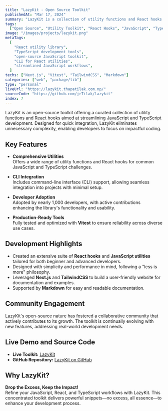 ```yaml
---
title: "LazyKit - Open Source Toolkit"
publishedAt: "Mar 17, 2024"
summary: "LazyKit is a collection of utility functions and React hooks designed to simplify JavaScript and TypeScript development. It includes powerful features for quick integration and minimal setup, making it a valuable tool for developers."
tags:
  ["Open Source", "Utility Toolkit", "React Hooks", "JavaScript", "TypeScript"]
image: "/images/projects/lazykit.png"
metaTags:
  [
    "React utility library",
    "TypeScript development tools",
    "open-source JavaScript toolkit",
    "CLI for React utilities",
    "streamlined JavaScript workflows",
  ]
techs: ["Next.js", "Vitest", "TailwindCSS", "Markdown"]
categories: ["web", "package/lib"]
type: "personal"
liveUrl: "https://lazykit.thapatilak.com.np/"
sourceCode: "https://github.com/jrTilak/lazykit"
index: 7
---
```


LazyKit is an open-source toolkit offering a curated collection of utility functions and React hooks aimed at streamlining JavaScript and TypeScript development. Designed for quick integration, LazyKit eliminates unnecessary complexity, enabling developers to focus on impactful coding.

## Key Features

- **Comprehensive Utilities**  
  Offers a wide range of utility functions and React hooks for common JavaScript and TypeScript challenges.

- **CLI Integration**  
  Includes command-line interface (CLI) support, allowing seamless integration into projects with minimal setup.

- **Developer Adoption**  
  Adopted by nearly 1,000 developers, with active contributions enhancing the library's functionality and usability.

- **Production-Ready Tools**  
  Fully tested and optimized with **Vitest** to ensure reliability across diverse use cases.

## Development Highlights

- Created an extensive suite of **React hooks** and **JavaScript utilities** tailored for both beginner and advanced developers.
- Designed with simplicity and performance in mind, following a "less is more" philosophy.
- Leveraged **Next.js** and **TailwindCSS** to build a user-friendly website for documentation and examples.
- Supported by **Markdown** for easy and readable documentation.

## Community Engagement

LazyKit's open-source nature has fostered a collaborative community that actively contributes to its growth. The toolkit is continually evolving with new features, addressing real-world development needs.

## Live Demo and Source Code

- **Live Toolkit:** [LazyKit](https://lazykit.thapatilak.com.np/)
- **GitHub Repository:** [LazyKit on GitHub](https://github.com/jrTilak/lazykit)

## Why LazyKit?

**Drop the Excess, Keep the Impact!**  
Refine your JavaScript, React, and TypeScript workflows with LazyKit. This concentrated toolkit delivers powerful snippets—no excess, all essence—to enhance your development process.
